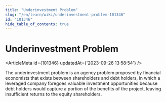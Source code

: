```yaml
---
title: "Underinvestment Problem"
slug: "/en/learn/wiki/underinvestment-problem-101346"
id: "101346"
hide_table_of_contents: true
---
```



# Underinvestment Problem

<ArticleMeta id={101346} updatedAt={'2023-09-26 13:58:54'} />
<div className='border-solid border-b border-t-0 my-4 border-[var(--ifm-color-gray-300)]' />

The underinvestment problem is an agency problem proposed by financial economists that exists between shareholders and debt holders, in which a leveraged company foregoes valuable investment opportunities because debt holders would capture a portion of the benefits of the project, leaving insufficient returns to the equity shareholders.
